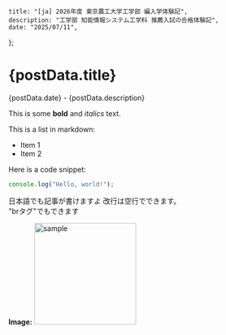     title: "[ja] 2026年度 東京農工大学工学部 編入学体験記",
    description: "工学部 知能情報システム工学科 推薦入試の合格体験記",
    date: "2025/07/11",
};

<div className="mb-4 space-y-2">
    <h1 className="text-3xl font-bold text-left text-stone-600">
        {postData.title}
    </h1>
    <p className="text-md md:text-lg text-left text-stone-500">
        {postData.date} - {postData.description}
    </p>
</div>

This is some **bold** and _italics_ text.

This is a list in markdown:
- Item 1
- Item 2

Here is a code snippet:
```javascript
console.log("Hello, world!");
```

日本語でも記事が書けますよ
改行は空行でできます。<br />"brタグ"でもできます

**Image:**
<img src="/images/topLandscape.jpg" alt="sample" width="200" height="200" />
